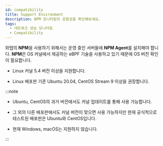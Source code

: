 ```yaml
---
id: compatibility
title: Support Environment
description: NPM 모니터링의 호환성을 확인해보세요.
tags:
  - 네트워크 성능 모니터링
  - Compatibility
---
```


와탭의 **NPM**을 사용하기 위해서는 운영 중인 서버들에 **NPM Agent**를 설치해야 합니다. **NPM**은 OS 커널에서 제공하는 eBPF 기술을 사용하고 있기 때문에 OS 버전 확인이 필요합니다.

-   Linux 커널 5.4 버전 이상을 지원합니다.

-   Linux 배포판 기준 Ubuntu 20.04, CentOS Stream 9 이상을 권장합니다.

:::note

-   Ubuntu, CentOS의 과거 버전에서도 커널 업데이트를 통해 사용 가능합니다.

-   그 외의 다른 배포판에서도 커널 버전이 맞으면 사용 가능하지만 현재 공식적으로 테스트된 배포판은 Ubuntu와 CentOS입니다.

-   현재 Windows, macOS는 지원하지 않습니다.

:::
